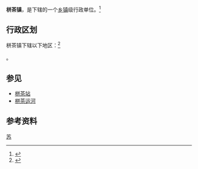 {{中国乡级行政区|32/06/23/100/000}}

'''栟茶镇'''，是{{PRC admin/fullname|32/06/23/100/000|3}}下辖的一个[[乡镇|乡镇]]级行政单位。<ref>{{PRC admin/ref sgc|{{PRC admin/parent|32/06/23/100/000}}}}</ref>

== 行政区划 ==

栟茶镇下辖以下地区：<ref>{{PRC admin/ref sgc|32/06/23/100/000}}</ref>

{{PRC admin/children|32/06/23/100/000}}。

== 参见 ==
*[[栟茶站|栟茶站]]
*[[栟茶运河|栟茶运河]]

== 参考资料 ==

{{reflist}}

{{PRC admin/navcat|32/06/23/100/000}}
{{中国历史文化名镇}}
{{江苏行政区划小作品}}
[[Category:中国历史文化名镇|苏]]